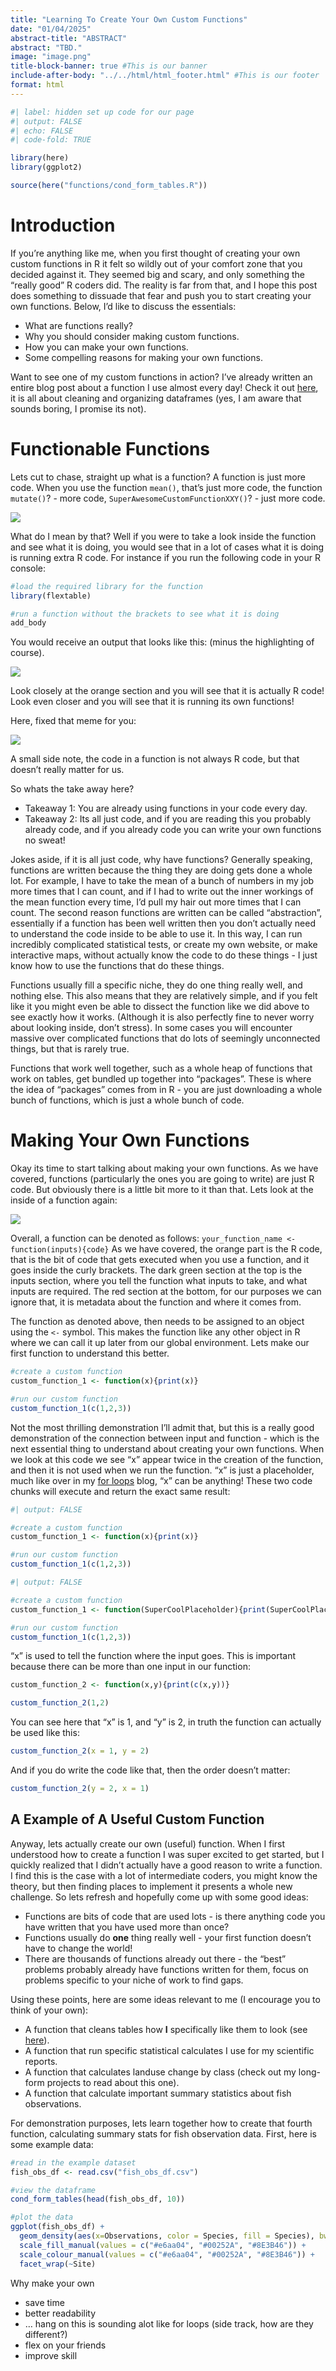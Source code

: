 ```yaml
---
title: "Learning To Create Your Own Custom Functions"
date: "01/04/2025"
abstract-title: "ABSTRACT"
abstract: "TBD."
image: "image.png"
title-block-banner: true #This is our banner
include-after-body: "../../html/html_footer.html" #This is our footer
format: html
---
```


```r
#| label: hidden set up code for our page
#| output: FALSE
#| echo: FALSE
#| code-fold: TRUE

library(here)
library(ggplot2)

source(here("functions/cond_form_tables.R"))

```

# Introduction
 
If you're anything like me, when you first thought of creating your own custom functions in R it felt so wildly out of your comfort zone that you decided against it. They seemed big and scary, and only something the "really good" R coders did. The reality is far from that, and I hope this post does something to dissuade that fear and push you to start creating your own functions. Below, I'd like to discuss the essentials:

 - What are functions really?
 - Why you should consider making custom functions.
 - How you can make your own functions.
 - Some compelling reasons for making your own functions.
 
:::{.callout-note}
Want to see one of my custom functions in action? I've already written an entire blog post about a function I use almost every day! Check it out [here](../an_opinionated_dataframe_cleaner/index.qmd), it is all about cleaning and organizing dataframes (yes, I am aware that sounds boring, I promise its not).
:::

# Functionable Functions

Lets cut to chase, straight up what is a function? A function is just more code. When you use the function `mean()`, that's just more code, the function `mutate()`? - more code, `SuperAwesomeCustomFunctionXXY()`? - just more code. 

![](always_has_been.png)

What do I mean by that? Well if you were to take a look inside the function and see what it is doing, you would see that in a lot of cases what it is doing is running extra R code. For instance if you run the following code in your R console:

```r


#load the required library for the function
library(flextable)

#run a function without the brackets to see what it is doing
add_body

```
You would receive an output that looks like this: (minus the highlighting of course).

![](image.png)

Look closely at the orange section and you will see that it is actually R code! Look even closer and you will see that it is running its own functions!

Here, fixed that meme for you:

![](always_has_been_p2.png)

:::{.callout-note}
A small side note, the code in a function is not always R code, but that doesn't really matter for us.
:::

So whats the take away here?

 - Takeaway 1: You are already using functions in your code every day.
 - Takeaway 2: Its all just code, and if you are reading this you probably already code, and if you already code you can write your own functions no sweat!

Jokes aside, if it is all just code, why have functions? Generally speaking, functions are written because the thing they are doing gets done a whole lot. For example, I have to take the mean of a bunch of numbers in my job more times that I can count, and if I had to write out the inner workings of the mean function every time, I'd pull my hair out more times that I can count. The second reason functions are written can be called "abstraction", essentially if a function has been well written then you don't actually need to understand the code inside to be able to use it. In this way, I can run incredibly complicated statistical tests, or create my own website, or make interactive maps, without actually know the code to do these things - I just know how to use the functions that do these things.

Functions usually fill a specific niche, they do one thing really well, and nothing else. This also means that they are relatively simple, and if you felt like it you might even be able to dissect the function like we did above to see exactly how it works. (Although it is also perfectly fine to never worry about looking inside, don't stress). In some cases you will encounter massive over complicated functions that do lots of seemingly unconnected things, but that is rarely true.

Functions that work well together, such as a whole heap of functions that work on tables, get bundled up together into "packages". These is where the idea of "packages" comes from in R - you are just downloading a whole bunch of functions, which is just a whole bunch of code.

# Making Your Own Functions

Okay its time to start talking about making your own functions. As we have covered, functions (particularly the ones you are going to write) are just R code. But obviously there is a little bit more to it than that. Lets look at the inside of a function again:

![](image.png)

Overall, a function can be denoted as follows: `your_function_name <- function(inputs){code}` As we have covered, the orange part is the R code, that is the bit of code that gets executed when you use a function, and it goes inside the curly brackets. The dark green section at the top is the inputs section, where you tell the function what inputs to take, and what inputs are required. The red section at the bottom, for our purposes we can ignore that, it is metadata about the function and where it comes from. 

The function as denoted above, then needs to be assigned to an object using the `<-` symbol. This makes the function like any other object in R where we can call it up later from our global environment. Lets make our first function to understand this better.

```r

#create a custom function
custom_function_1 <- function(x){print(x)}

#run our custom function
custom_function_1(c(1,2,3))

```

Not the most thrilling demonstration I'll admit that, but this is a really good demonstration of the connection between input and function - which is the next essential thing to understand about creating your own functions. When we look at this code we see "x" appear twice in the creation of the function, and then it is not used when we run the function. "x" is just a placeholder, much like over in my [for loops](../going_loopy_for_for_loops/index.qmd) blog, "x" can be anything! These two code chunks will execute and return the exact same result:

```r
#| output: FALSE

#create a custom function
custom_function_1 <- function(x){print(x)}

#run our custom function
custom_function_1(c(1,2,3))

```

```r
#| output: FALSE

#create a custom function
custom_function_1 <- function(SuperCoolPlaceholder){print(SuperCoolPlaceholder)}

#run our custom function
custom_function_1(c(1,2,3))

```

"x" is used to tell the function where the input goes. This is important because there can be more than one input in our function:

```r

custom_function_2 <- function(x,y){print(c(x,y))}

custom_function_2(1,2)

```

You can see here that "x" is 1, and "y" is 2, in truth the function can actually be used like this:

```r

custom_function_2(x = 1, y = 2)

```

And if you do write the code like that, then the order doesn't matter:

```r

custom_function_2(y = 2, x = 1)

```

## A Example of A Useful Custom Function

Anyway, lets actually create our own (useful) function. When I first understood how to create a function I was super excited to get started, but I quickly realized that I didn't actually have a good reason to write a function. I find this is the case with a lot of intermediate coders, you might know the theory, but then finding places to implement it presents a whole new challenge. So lets refresh and hopefully come up with some good ideas:

 - Functions are bits of code that are used lots - is there anything code you have written that you have used more than once?
 - Functions usually do **one** thing really well - your first function doesn't have to change the world!
 - There are thousands of functions already out there - the "best" problems probably already have functions written for them, focus on problems specific to your niche of work to find gaps.
 
Using these points, here are some ideas relevant to me (I encourage you to think of your own):

 - A function that cleans tables how **I** specifically like them to look (see [here](../an_opinionated_dataframe_cleaner/index.qmd)).
 - A function that run specific statistical calculates I use for my scientific reports.
 - A function that calculates landuse change by class (check out my long-form projects to read about this one).
 - A function that calculate important summary statistics about fish observations.
 
For demonstration purposes, lets learn together how to create that fourth function, calculating summary stats for fish observation data. First, here is some example data:

```r

#read in the example dataset
fish_obs_df <- read.csv("fish_obs_df.csv")

#view the dataframe
cond_form_tables(head(fish_obs_df, 10))

```

```r

#plot the data
ggplot(fish_obs_df) +
  geom_density(aes(x=Observations, color = Species, fill = Species), bw = 0.4, alpha = 0.5) +
  scale_fill_manual(values = c("#e6aa04", "#00252A", "#8E3B46")) +
  scale_colour_manual(values = c("#e6aa04", "#00252A", "#8E3B46")) +
  facet_wrap(~Site)

```
 
 
 Why make your own
 
  - save time
  - better readability
  - ... hang on this is sounding alot like for loops (side track, how are they different?)
  - flex on your friends
  - improve skill
  